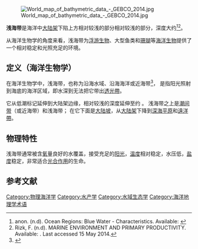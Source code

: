 {{Ocean habitat topics|image=[[File:Sargassum_weeds_closeup.jpg|250px]]|caption=在浅海带漂流的[[马尾藻属|马尾藻属]]海藻为小型上层鱼类提供食物和庇护所。}}
[[File:World_map_of_bathymetric_data_-_GEBCO_2014.jpg|thumb]]

'''浅海带'''是海洋中[[大陆架|大陆架]]下陷上方相对较浅的部分相对较浅的部分，深度大约{{convert|200|meters}}<ref>anon. (n.d). Ocean Regions: Blue Water - Characteristics. Available: {{Cite web|title=Archived copy|url=http://www.onr.navy.mil/focus/ocean/regions/bluewater1.htm|accessdate=2012-01-20|archiveurl=https://web.archive.org/web/20071213175703/http://www.onr.navy.mil/Focus/ocean/regions/bluewater1.htm|archivedate=13 December 2007}}</ref><ref>Rizk, F. (n.d). MARINE ENVIRONMENT AND PRIMARY PRODUCTIVITY. Available: {{Cite web|title=Archived copy|url=http://faculty.scf.edu/rizkf/OCE1001/OCEnotes/chap11.htm|accessdate=2014-05-15|archiveurl=https://web.archive.org/web/20141109100056/http://faculty.scf.edu/rizkf/OCE1001/OCEnotes/chap11.htm|archivedate=9 November 2014}}. Last accessed 15 May 2014.</ref>。

从海洋生物学的角度来看，浅海带为[[浮游生物|浮游生物]]、大型鱼类和[[珊瑚|珊瑚]]等[[海洋生物|海洋生物]]提供了一个相对稳定和光照充足的环境。

== 定义（海洋生物学） ==
在海洋生物学中，浅海带，也称为沿海水域、沿海海洋或近海带<ref>{{cite book|url=https://books.google.com/books?id=_R4zee8ZktEC&pg=PA331 |title=Advanced Learner S Dictionary Botany|isbn=9788126104611|access-date=10 February 2016|last1=Experts|first1=A. Team Of|date=January 2000}}</ref>， 是指阳光照射到海底的海洋区域，即水深到无法把它带出[[透光帶|透光帶]]。

它从低潮标记延伸到大陆架边缘，相对较浅的深度延伸至约 {{convert|200|meters}}。 浅海带之上是[[潮间带|潮间带]]（或近海带）和浅海带； 在它下面是[[大陆坡|大陆坡]]，从[[大陆架|大陆架]]下降到[[深海平原|深海平原]]和[[遠洋帶|遠洋帶]]。

== 物理特性 ==
浅海带通常被含[[氧|氧]]量良好的水覆盖，接受充足的[[阳光|阳光]]，[[温度|温度]]相对稳定，水压低，[[盐度|盐度]]稳定，非常适合[[光合作用|光合作用]]的生命。

== 参考文献 ==
{{Reflist}}

[[Category:物理海洋学|Category:物理海洋学]]
[[Category:水产学|Category:水产学]]
[[Category:水域生态学|Category:水域生态学]]
[[Category:海洋地理学术语|Category:海洋地理学术语]]